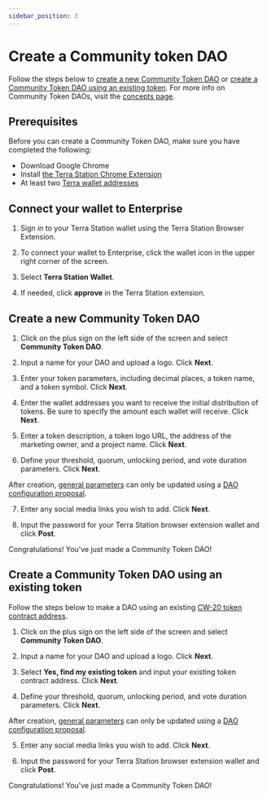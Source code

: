```yaml
---
sidebar_position: 3
---
```



# Create a Community token DAO

Follow the steps below to [create a new Community Token DAO](#create-a-new-community-token-dao) or [create a Community Token DAO using an existing token](#create-a-community-token-dao-using-an-existing-token). For more info on Community Token DAOs, visit the [concepts page](../concepts/about.mdx#community-token-daos).

## Prerequisites

Before you can create a Community Token DAO, make sure you have completed the following:

- Download Google Chrome
- Install [the Terra Station Chrome Extension](https://docs.terra.money/learn/terra-station/Download/terra-station-extension)
- At least two [Terra wallet addresses](https://docs.terra.money/learn/terra-station/Download/terra-station-extension#create-a-wallet)

## Connect your wallet to Enterprise

1. Sign in to your Terra Station wallet using the Terra Station Browser Extension. 

2. To connect your wallet to Enterprise, click the wallet icon in the upper right corner of the screen. 

3. Select **Terra Station Wallet**. 

4. If needed, click **approve** in the Terra Station extension. 

## Create a new Community Token DAO

1. Click on the plus sign on the left side of the screen and select **Community Token DAO**. 

2. Input a name for your DAO and upload a logo. Click **Next**.

3. Enter your token parameters, including decimal places, a token name, and a token symbol. Click **Next**.

4. Enter the wallet addresses you want to receive the initial distribution of tokens. Be sure to specify the amount each wallet will receive. Click **Next**.

5. Enter a token description, a token logo URL, the address of the marketing owner, and a project name. Click **Next**.

6. Define your threshold, quorum, unlocking period, and vote duration parameters. Click **Next**.

<Admonition type="caution" title="Updating parameters">

After creation, [general parameters](../concepts/config.mdx#general-parameters) can only be updated using a [DAO configuration proposal](../concepts/governance.mdx#dao-configuration-proposals). 

</Admonition>

7. Enter any social media links you wish to add. Click **Next**.

8. Input the password for your Terra Station browser extension wallet and click **Post**.

Congratulations! You've just made a Community Token DAO!

## Create a Community Token DAO using an existing token

Follow the steps below to make a DAO using an existing [CW-20 token contract address](https://docs.cosmwasm.com/cw-plus/0.9.0/cw20/spec/#messages-1).

1. Click on the plus sign on the left side of the screen and select **Community Token DAO**. 

2. Input a name for your DAO and upload a logo. Click **Next**.

3. Select **Yes, find my existing token** and input your existing token contract address. Click **Next**. 

4. Define your threshold, quorum, unlocking period, and vote duration parameters. Click **Next**.

<Admonition type="caution" title="Updating parameters">

After creation, [general parameters](../concepts/config.mdx#general-parameters) can only be updated using a [DAO configuration proposal](../concepts/governance.mdx#dao-configuration-proposals). 

</Admonition>

5. Enter any social media links you wish to add. Click **Next**.

6. Input the password for your Terra Station browser extension wallet and click **Post**.

Congratulations! You've just made a Community Token DAO!
